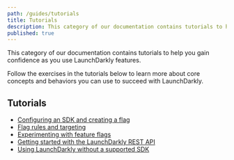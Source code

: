 ```yaml
---
path: /guides/tutorials
title: Tutorials
description: This category of our documentation contains tutorials to help you gain confidence as you use LaunchDarkly features.
published: true
---
```


This category of our documentation contains tutorials to help you gain confidence as you use LaunchDarkly features.

Follow the exercises in the tutorials below to learn more about core concepts and behaviors you can use to succeed with LaunchDarkly.

## Tutorials

* [Configuring an SDK and creating a flag](/guides/tutorials/sdk-flag)
* [Flag rules and targeting](/guides/tutorials/rules-and-targeting)
* [Experimenting with feature flags](/guides/tutorials/experimentation)
* [Getting started with the LaunchDarkly REST API](/guides/tutorials/rest-api)
* [Using LaunchDarkly without a supported SDK](/guides/tutorials/unsupported-sdk)
